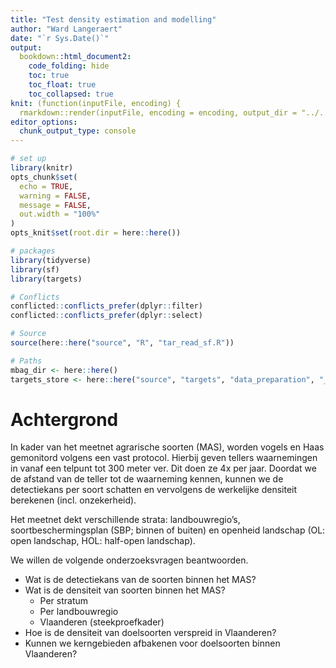 ```yaml
---
title: "Test density estimation and modelling"
author: "Ward Langeraert"
date: "`r Sys.Date()`"
output:
  bookdown::html_document2:
    code_folding: hide
    toc: true
    toc_float: true
    toc_collapsed: true
knit: (function(inputFile, encoding) {
  rmarkdown::render(inputFile, encoding = encoding, output_dir = "../../output/rapporten/markdown/2024") })
editor_options: 
  chunk_output_type: console
---
```


```r
# set up
library(knitr)
opts_chunk$set(
  echo = TRUE,
  warning = FALSE,
  message = FALSE,
  out.width = "100%"
)
opts_knit$set(root.dir = here::here())
```

```r
# packages
library(tidyverse)
library(sf)
library(targets)

# Conflicts
conflicted::conflicts_prefer(dplyr::filter)
conflicted::conflicts_prefer(dplyr::select)

# Source
source(here::here("source", "R", "tar_read_sf.R"))

# Paths
mbag_dir <- here::here()
targets_store <- here::here("source", "targets", "data_preparation", "_targets")
```

# Achtergrond

In kader van het meetnet agrarische soorten (MAS), worden vogels en Haas gemonitord volgens een vast protocol. Hierbij geven tellers waarnemingen in vanaf een telpunt tot 300 meter ver. Dit doen ze 4x per jaar. Doordat we de afstand van de teller tot de waarneming kennen, kunnen we de detectiekans per soort schatten en vervolgens de werkelijke densiteit berekenen (incl. onzekerheid).

Het meetnet dekt verschillende strata: landbouwregio’s, soortbeschermingsplan (SBP; binnen of buiten) en openheid landschap (OL: open landschap, HOL: half-open landschap).

We willen de volgende onderzoeksvragen beantwoorden.

- Wat is de detectiekans van de soorten binnen het MAS?
- Wat is de densiteit van soorten binnen het MAS?
  - Per stratum
  - Per landbouwregio
  - Vlaanderen (steekproefkader)
- Hoe is de densiteit van doelsoorten verspreid in Vlaanderen?
- Kunnen we kerngebieden afbakenen voor doelsoorten binnen Vlaanderen?

